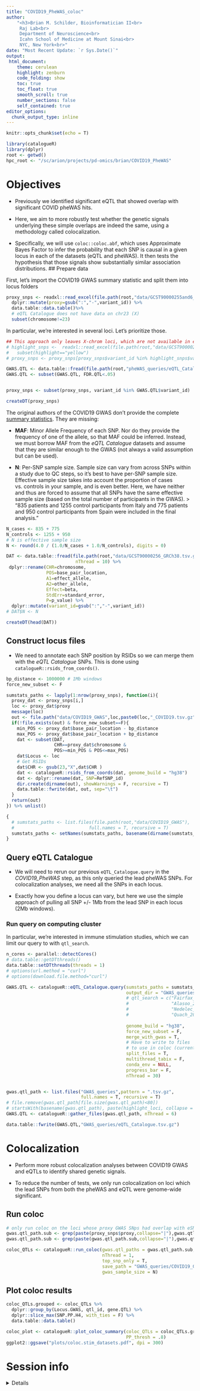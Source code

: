 ```yaml
---
title: "COVID19_PheWAS_coloc"
author: 
    "<h3>Brian M. Schilder, Bioinformatician II<br>
     Raj Lab<br>
     Department of Neuroscience<br>
     Icahn School of Medicine at Mount Sinai<br>
     NYC, New York<br>"
date: "Most Recent Update: `r Sys.Date()`"
output:
 html_document:
    theme: cerulean
    highlight: zenburn
    code_folding: show
    toc: true
    toc_float: true
    smooth_scroll: true
    number_sections: false
    self_contained: true 
editor_options: 
  chunk_output_type: inline
---
```


```r
knitr::opts_chunk$set(echo = T)

library(catalogueR)
library(dplyr) 
root <- getwd()
hpc_root <- "/sc/arion/projects/pd-omics/brian/COVID19_PheWAS"
```


# Objectives

- Previously we identified significant eQTL that showed overlap with significant COVID pheWAS hits.  
- Here, we aim to more robustly test whether the genetic signals underlying these simple overlaps are indeed the same, using a methodology called colocalization. 

- Specifically, we will use `coloc::coloc.abf`, which uses Approximate Bayes Factor to infer the probability that each SNP is causal in a given locus in each of the datasets (eQTL and pheWAS). It then tests the hypothesis that those signals show substantially similar association distributions. 
## Prepare data  

First, let's import the COVID19 GWAS summary statistic and split them into locus folders

```r
proxy_snps <- readxl::read_excel(file.path(root,"data/GCST90000255and6_GRCh38_Plessthan1eMinus5_combined_pruned.xlsx")) %>%
  dplyr::mutate(proxy=gsub(":","-",variant_id)) %>% 
  data.table::data.table()%>%
  # eQTL Catalogue does not have data on chr23 (X)
  subset(chromosome!=23)
```

In particular, we're interested in several loci. 
Let's prioritize those. 

```r
## This approach only leaves X-chrom loci, which are not available in eQTL Catalogue. 
# highlight_snps <-  readxl::read_excel(file.path(root,"data/GCST90000255and6_GRCh38_Plessthan1eMinus5_combined_pruned.xlsx"), sheet = 3) %>% 
#   subset(highlight=="yellow") 
# proxy_snps <- proxy_snps[proxy_snps$variant_id %in% highlight_snps$variant_id]

GWAS.QTL <- data.table::fread(file.path(root,"pheWAS_queries/eQTL_Catalogue.annotated.tsv.gz"))
GWAS.QTL <- subset(GWAS.QTL, FDR.QTL<.05)


proxy_snps <- subset(proxy_snps, variant_id %in% GWAS.QTL$variant_id)

createDT(proxy_snps)
```

The original authors of the COVID19 GWAS don't provide the complete [summary statistics](http://ftp.ebi.ac.uk/pub/databases/gwas/summary_statistics/GCST90000256/). They are missing:  

- **MAF**: Minor Allele Frequency of each SNP. Nor do they provide the frequency of one of the allele, so that MAF could be inferred. Instead, we must borrow MAF from the *eQTL Catalogue* datasets and assume that they are similar enough to the GWAS (not always a valid assumption but can be used). 

- **N**: Per-SNP sample size. Sample size can vary from across SNPs within a study due to QC steps, so it's best to have per-SNP sample size. Effective sample size takes into account the proportion of cases vs. controls in your sample, and is even better. Here, we have neither and thus are forced to assume that all SNPs have the same effective sample size (based on the total number of participants in the GWAS). 
>  "835 patients and 1255 control participants from Italy and 775 patients and 950 control participants from Spain were included in the final analysis."
 
```r
N_cases <- 835 + 775
N_controls <- 1255 + 950
# N is effective sample size
N <- round(4.0 / (1.0/N_cases + 1.0/N_controls), digits = 0)
```


```r
DAT <- data.table::fread(file.path(root,"data/GCST90000256_GRCh38.tsv.gz"),
                          nThread = 10) %>%
 dplyr::rename(CHR=chromosome, 
               POS=base_pair_location,
               A1=effect_allele,
               A2=other_allele,
               Effect=beta,
               StdErr=standard_error,
               P=p_value) %>%
  dplyr::mutate(variant_id=gsub(":","-",variant_id))  
# DAT$N <- N

createDT(head(DAT))
```
 

## Construct locus files 

- We need to annotate each SNP position by RSIDs so we can merge them with the *eQTL Catalogue* SNPs. This is done using `catalogueR::rsids_from_coords()`.

```r
bp_distance <- 1000000 # 1Mb windows
force_new_subset <- F

sumstats_paths <- lapply(1:nrow(proxy_snps), function(i){
  proxy_dat <- proxy_snps[i,]  
  loc <- proxy_dat$proxy
  message(loc)
  out <- file.path("data/COVID19_GWAS",loc,paste0(loc,"_COVID19.tsv.gz"))
  if(!file.exists(out) & force_new_subset==F){
    min_POS <- proxy_dat$base_pair_location - bp_distance
    max_POS <- proxy_dat$base_pair_location + bp_distance
    dat <- subset(DAT, 
                  CHR==proxy_dat$chromosome & 
                  POS>=min_POS & POS<=max_POS) 
    dat$Locus <- loc
    # Get RSIDs
    dat$CHR <- gsub(23,"X",dat$CHR )
    dat <- catalogueR::rsids_from_coords(dat, genome_build = "hg38")
    dat <- dplyr::rename(dat, SNP=RefSNP_id) 
    dir.create(dirname(out), showWarnings = F, recursive = T)
    data.table::fwrite(dat, out, sep="\t")
  } 
  return(out) 
}) %>% unlist() 

{
  # sumstats_paths <- list.files(file.path(root,"data/COVID19_GWAS"), 
  #                            full.names = T, recursive = T)
  sumstats_paths <- setNames(sumstats_paths, basename(dirname(sumstats_paths)))
}
```




## Query eQTL Catalogue 
 
- We will need to rerun our previous `eQTL_Catalogue.query` in the *COVID19_PheWAS* step, as this only queried the lead pheWAS SNPs. For colocalization analyses, we need all the SNPs in each locus.

- Exactly how you define a locus can vary, but here we use the simple approach of pulling all SNP +/- 1Mb from the lead SNP in each locus (2Mb windows). 
 
### Run query on computing cluster

In particular, we're interested in immune stimulation studies, which we can limit our query to with `qtl_search`.

```r
n_cores <- parallel::detectCores()
# data.table::getDTthreads()
data.table::setDTthreads(threads = 1)
# options(url.method = "curl")
# options(download.file.method="curl")

GWAS.QTL <- catalogueR::eQTL_Catalogue.query(sumstats_paths = sumstats_paths,
                                             output_dir = "GWAS_queries",
                                             # qtl_search = c("Fairfax_2014",
                                             #                "Alasoo_2018",
                                             #                "Nedelec_2016",
                                             #                "Quach_2016"),
                                             
                                             genome_build = "hg38",
                                             force_new_subset = F, 
                                             merge_with_gwas = T,
                                             # Have to write to files 
                                             # to use in coloc (currently)
                                             split_files = T,
                                             multithread_tabix = F,
                                             conda_env = NULL,
                                             progress_bar = F,
                                             nThread = 30) 


gwas.qtl_path <- list.files("GWAS_queries",pattern = ".tsv.gz",
                            full.names = T, recursive = T)
# file.remove(gwas.qtl_path[file.size(gwas.qtl_path)<80])
# startsWith(basename(gwas.qtl_path), paste(highlight_loci, collapse = "|"))
GWAS.QTL <- catalogueR::gather_files(gwas.qtl_path, nThread = 6)

data.table::fwrite(GWAS.QTL,"GWAS_queries/eQTL_Catalogue.tsv.gz")
```

# Colocalization

- Perform more robust colocalization analyses between COVID19 GWAS and eQTLs to identify shared genetic signals. 

- To reduce the number of tests, we only run colocalization on loci which the lead SNPs from both the pheWAS and eQTL were genome-wide significant. 

## Run coloc  

```r
# only run coloc on the loci whose proxy GWAS SNps had overlap with eSNPs.
gwas.qtl_path.sub <- grep(paste(proxy_snps$proxy,collapse="|"),gwas.qtl_path, value = T)
gwas.qtl_path.sub <- grep(paste(gwas.qtl_path.sub,collapse="|"),gwas.qtl_path.sub, value = T)

coloc_QTLs <- catalogueR::run_coloc(gwas.qtl_paths = gwas.qtl_path.sub,
                                    nThread = 1, 
                                    top_snp_only = T,
                                    save_path = "GWAS_queries/COVID19_GWAS.coloc.tsv.gz", 
                                    gwas_sample_size = N)

```


## Plot coloc results 

```r
coloc_QTLs.grouped <- coloc_QTLs %>% 
  dplyr::group_by(Locus.GWAS, qtl_id, gene.QTL) %>%
  dplyr::slice_max(SNP.PP.H4, with_ties = F) %>% 
  data.table::data.table()

coloc_plot <- catalogueR::plot_coloc_summary(coloc_QTLs = coloc_QTLs.grouped,
                                             PP_thresh = .8)
ggplot2::ggsave("plots/coloc.stim_datasets.pdf", dpi = 300)
```

# Session info  

<details>

```r
utils::sessionInfo()
```

</details> 
